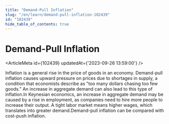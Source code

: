 ```yaml
---
title: "Demand-Pull Inflation"
slug: "/en/learn/demand-pull-inflation-102439"
id: "102439"
hide_table_of_contents: true
---
```



# Demand-Pull Inflation

<ArticleMeta id={102439} updatedAt={'2023-09-26 13:59:00'} />
<div className='border-solid border-b border-t-0 my-4 border-[var(--ifm-color-gray-300)]' />

Inflation is a general rise in the price of goods in an economy. Demand-pull inflation causes upward pressure on prices due to shortages in supply, a condition that economists describe as "too many dollars chasing too few goods." An increase in aggregate demand can also lead to this type of inflation.In Keynesian economics, an increase in aggregate demand may be caused by a rise in employment, as companies need to hire more people to increase their output. A tight labor market means higher wages, which translates into greater demand.Demand-pull inflation can be compared with cost-push inflation.
